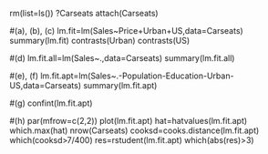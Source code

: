 rm(list=ls())
?Carseats
attach(Carseats)

#(a), (b), (c)
lm.fit=lm(Sales~Price+Urban+US,data=Carseats)
summary(lm.fit)
contrasts(Urban)
contrasts(US)

#(d)
lm.fit.all=lm(Sales~.,data=Carseats)
summary(lm.fit.all)

#(e), (f)
lm.fit.apt=lm(Sales~.-Population-Education-Urban-US,data=Carseats)
summary(lm.fit.apt)

#(g)
confint(lm.fit.apt)

#(h)
par(mfrow=c(2,2))
plot(lm.fit.apt)
hat=hatvalues(lm.fit.apt)
which.max(hat)
nrow(Carseats)
cooksd=cooks.distance(lm.fit.apt)
which(cooksd>7/400)
res=rstudent(lm.fit.apt)
which(abs(res)>3)
